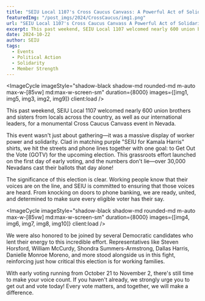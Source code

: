 ---
title: "SEIU Local 1107's Cross Caucus Canvass: A Powerful Act of Solidarity to Get Out the Vote"
featuredImg: "/post_imgs/2024/CrossCaucus/img1.png"
url: "SEIU Local 1107's Cross Caucus Canvass A Powerful Act of Solidarity to Get Out the Vote"
excerpt: This past weekend, SEIU Local 1107 welcomed nearly 600 union brothers and sisters from locals across the country, as well as our international leaders, for a monumental Cross Caucus Canvass event in Nevada.
date: 2024-10-22
author: SEIU
tags:
  - Events
  - Political Action
  - Solidarity
  - Member Strength
---


<ImageCycle imageStyle="shadow-black shadow-md rounded-md m-auto max-w-[85vw] md:max-w-screen-sm" duration={8000} images={[img1, img5, img3, img2, img9]} client:load />

This past weekend, SEIU Local 1107 welcomed nearly 600 union brothers and sisters from locals across the country, as well as our international leaders, for a monumental Cross Caucus Canvass event in Nevada.

This event wasn't just about gathering—it was a massive display of worker power and solidarity. Clad in matching purple "SEIU for Kamala Harris" shirts, we hit the streets and phone lines together with one goal: to Get Out the Vote (GOTV) for the upcoming election. This grassroots effort launched on the first day of early voting, and the numbers don't lie—over 30,000 Nevadans cast their ballots that day alone!

The significance of this election is clear. Working people know that their voices are on the line, and SEIU is committed to ensuring that those voices are heard. From knocking on doors to phone banking, we are ready, united, and determined to make sure every eligible voter has their say.

<ImageCycle imageStyle="shadow-black shadow-md rounded-md m-auto max-w-[85vw] md:max-w-screen-sm" duration={8000} images={[img4, img6, img7, img8, img10]} client:load />

We were also honored to be joined by several Democratic candidates who lent their energy to this incredible effort. Representatives like Steven Horsford, William McCurdy, Shondra Summers-Armstrong, Dallas Harris, Danielle Monroe Moreno, and more stood alongside us in this fight, reinforcing just how critical this election is for working families.

With early voting running from October 21 to November 2, there's still time to make your voice count. If you haven't already, we strongly urge you to get out and vote today! Every vote matters, and together, we will make a difference.